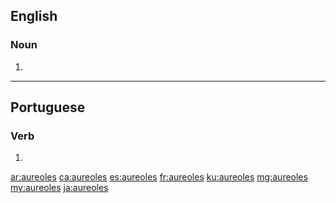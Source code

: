{{also|auréoles|auréolés}}
==English==

===Noun===
{{head|en|noun plural form}}

# {{plural of|aureole|lang=en}}

----

==Portuguese==

===Verb===
{{pt-verb-form}}

# {{pt-verb-form-of|aureolar}}

[[ar:aureoles]]
[[ca:aureoles]]
[[es:aureoles]]
[[fr:aureoles]]
[[ku:aureoles]]
[[mg:aureoles]]
[[my:aureoles]]
[[ja:aureoles]]